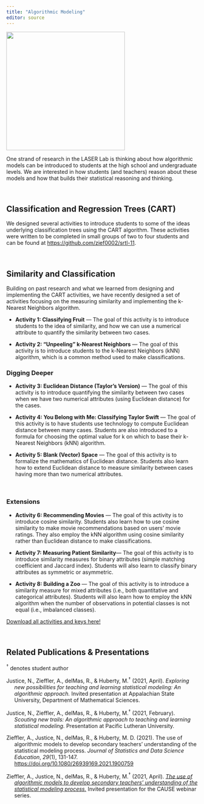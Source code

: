 ```yaml
---
title: "Algorithmic Modeling"
editor: source
---
```


![](/img/tree.png){fig-align="center" width="312"}

One strand of research in the LASER Lab is thinking about how algorithmic models can be introduced to students at the high school and undergraduate levels. We are interested in how students (and teachers) reason about these models and how that builds their statistical reasoning and thinking.

<br />

## Classification and Regression Trees (CART)

We designed several activities to introduce students to some of the ideas underlying classification trees using the CART algorithm. These activities were written to be completed in small groups of two to four students and can be found at <https://github.com/zief0002/srtl-11>.

<br />

## Similarity and Classification

Building on past research and what we learned from designing and implementing the CART activities, we have recently designed a set of activities focusing on the measuring similarity and implementing the k-Nearest Neighbors algorithm.

-   **Activity 1: Classifying Fruit** --- The goal of this activity is to introduce students to the idea of similarity, and how we can use a numerical attribute to quantify the similarity between two cases.

-   **Activity 2: "Unpeeling" k-Nearest Neighbors** --- The goal of this activity is to introduce students to the k-Nearest Neighbors (kNN) algorithm, which is a common method used to make classifications.


### Digging Deeper

-   **Activity 3: Euclidean Distance (Taylor's Version)** --- The goal of this activity is to introduce quantifying the similarity between two cases when we have two numerical attributes (using Euclidean distance) for the cases.

-   **Activity 4: You Belong with Me: Classifying Taylor Swift** --- The goal of this activity is to have students use technology to compute Euclidean distance between many cases. Students are also introduced to a formula for choosing the optimal value for k on which to base their k-Nearest Neighbors (kNN) algorithm.

-   **Activity 5: Blank (Vector) Space** --- The goal of this activity is to formalize the mathematics of Euclidean distance. Students also learn how to extend Euclidean distance to measure similarity between cases having more than two numerical attributes.

<br />

### Extensions

-   **Activity 6: Recommending Movies** --- The goal of this activity is to introduce cosine similarity. Students also learn how to use cosine similarity to make movie recommendations based on users' movie ratings. They also employ the kNN algorithm using cosine similarity rather than Euclidean distance to make classifications.

-   **Activity 7: Measuring Patient Similarity**--- The goal of this activity is to introduce similarity measures for binary attributes (simple matching coefficient and Jaccard index). Students will also learn to classify binary attributes as symmetric or asymmetric.

-   **Activity 8: Building a Zoo** --- The goal of this activity is to introduce a similarity measure for mixed attributes (i.e., both quantitative and categorical attributes). Students will also learn how to employ the kNN algorithm when the number of observations in potential classes is not equal (i.e., imbalanced classes).

[Download all activities and keys here!](files/alg-mod.zip)

<br />

## Related Publications & Presentations

$^\dagger$ denotes student author

::: hanging-indent
Justice, N., Zieffler, A., delMas, R., & Huberty, M.$^\dagger$ (2021, April). *Exploring new possibilities for teaching and learning statistical modeling: An algorithmic approach.* Invited presentation at Appalachian State University, Department of Mathematical Sciences.

Justice, N., Zieffler, A., delMas, R., & Huberty, M.$^\dagger$ (2021, February). *Scouting new trails: An algorithmic approach to teaching and learning statistical modeling.* Presentation at Pacific Lutheran University.

Zieffler, A., Justice, N., delMas, R., & Huberty, M. D. (2021). The use of algorithmic models to develop secondary teachers' understanding of the statistical modeling process. *Journal of Statistics and Data Science Education*, *29*(1), 131-147. <https://doi.org/10.1080/26939169.2021.1900759>

Zieffler, A., Justice, N., delMas, R., & Huberty, M.$^\dagger$ (2021, April). [*The use of algorithmic models to develop secondary teachers' understanding of the statistical modeling process.*](https://www.causeweb.org/cause/webinar/jsdse/2021-04) Invited presentation for the CAUSE webinar series.
:::
